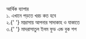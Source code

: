 
<SEO pageTitle="আর্থিক ব্যাপার" />
<Box maxWidth={960} margin="0 auto" padding={{ xs: 3, sm: 4 }}>
  <Text variant="h2" textAlign="center">
    আর্থিক ব্যাপার
  </Text>
  <Divider />
  <Breadcrumb
    links={[
      { url: '/', name: 'নীড়পাতা' },
      { url: '/finance/', name: 'আর্থিক ব্যাপার', isCurrentPage: true },
    ]}
  />
  <Divider mb={3} />
  <div>
    ১. <Link to="/finance/expense-to-study-here/">এখানে পড়তে খরচ কত হবে</Link>
  </div>
  <div>
    ২.{' '}
    <Link to="/finance/your-donation-to-madrassa/">
      মাদ্রাসায় আপনার সাদাকাহ ও যাকাতে
    </Link>
  </div>
  <div>
    ৩.{' '}
    <Link to="/finance/business-of-madrassa/">
      মাদরাসাতুল ইলম ফুড এন্ড বুক শপ
    </Link>
  </div>
</Box>
